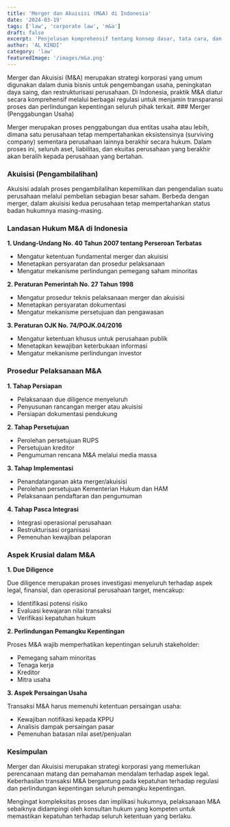 ```yaml
---
title: 'Merger dan Akuisisi (M&A) di Indonesia'
date: '2024-03-19'
tags: ['law', 'corporate law', 'm&a']
draft: false
excerpt: 'Penjelasan komprehensif tentang konsep dasar, tata cara, dan landasan hukum merger dan akuisisi (M&A) di Indonesia'
author: 'AL KINDI'
category: 'law'
featuredImage: '/images/m&a.png'
---
```


<Introduction>
  Merger dan Akuisisi (M&A) merupakan strategi korporasi yang umum digunakan
  dalam dunia bisnis untuk pengembangan usaha, peningkatan daya saing, dan
  restrukturisasi perusahaan. Di Indonesia, praktik M&A diatur secara
  komprehensif melalui berbagai regulasi untuk menjamin transparansi proses dan
  perlindungan kepentingan seluruh pihak terkait.
</Introduction>
### Merger (Penggabungan Usaha)

Merger merupakan proses penggabungan dua entitas usaha atau lebih, dimana satu perusahaan tetap mempertahankan eksistensinya (surviving company) sementara perusahaan lainnya berakhir secara hukum. Dalam proses ini, seluruh aset, liabilitas, dan ekuitas perusahaan yang berakhir akan beralih kepada perusahaan yang bertahan.

### Akuisisi (Pengambilalihan)

Akuisisi adalah proses pengambilalihan kepemilikan dan pengendalian suatu perusahaan melalui pembelian sebagian besar saham. Berbeda dengan merger, dalam akuisisi kedua perusahaan tetap mempertahankan status badan hukumnya masing-masing.

### Landasan Hukum M&A di Indonesia

**1. Undang-Undang No. 40 Tahun 2007 tentang Perseroan Terbatas**

- Mengatur ketentuan fundamental merger dan akuisisi
- Menetapkan persyaratan dan prosedur pelaksanaan
- Mengatur mekanisme perlindungan pemegang saham minoritas

**2. Peraturan Pemerintah No. 27 Tahun 1998**

- Mengatur prosedur teknis pelaksanaan merger dan akuisisi
- Menetapkan persyaratan dokumentasi
- Mengatur mekanisme persetujuan dan pengawasan

**3. Peraturan OJK No. 74/POJK.04/2016**

- Mengatur ketentuan khusus untuk perusahaan publik
- Menetapkan kewajiban keterbukaan informasi
- Mengatur mekanisme perlindungan investor

### Prosedur Pelaksanaan M&A

**1. Tahap Persiapan**

- Pelaksanaan due diligence menyeluruh
- Penyusunan rancangan merger atau akuisisi
- Persiapan dokumentasi pendukung

**2. Tahap Persetujuan**

- Perolehan persetujuan RUPS
- Persetujuan kreditor
- Pengumuman rencana M&A melalui media massa

**3. Tahap Implementasi**

- Penandatanganan akta merger/akuisisi
- Perolehan persetujuan Kementerian Hukum dan HAM
- Pelaksanaan pendaftaran dan pengumuman

**4. Tahap Pasca Integrasi**

- Integrasi operasional perusahaan
- Restrukturisasi organisasi
- Pemenuhan kewajiban pelaporan

### Aspek Krusial dalam M&A

**1. Due Diligence**

Due diligence merupakan proses investigasi menyeluruh terhadap aspek legal, finansial, dan operasional perusahaan target, mencakup:

- Identifikasi potensi risiko
- Evaluasi kewajaran nilai transaksi
- Verifikasi kepatuhan hukum

**2. Perlindungan Pemangku Kepentingan**

Proses M&A wajib memperhatikan kepentingan seluruh stakeholder:

- Pemegang saham minoritas
- Tenaga kerja
- Kreditor
- Mitra usaha

**3. Aspek Persaingan Usaha**

Transaksi M&A harus memenuhi ketentuan persaingan usaha:

- Kewajiban notifikasi kepada KPPU
- Analisis dampak persaingan pasar
- Pemenuhan batasan nilai aset/penjualan

### Kesimpulan

Merger dan Akuisisi merupakan strategi korporasi yang memerlukan perencanaan matang dan pemahaman mendalam terhadap aspek legal. Keberhasilan transaksi M&A bergantung pada kepatuhan terhadap regulasi dan perlindungan kepentingan seluruh pemangku kepentingan.

Mengingat kompleksitas proses dan implikasi hukumnya, pelaksanaan M&A sebaiknya didampingi oleh konsultan hukum yang kompeten untuk memastikan kepatuhan terhadap seluruh ketentuan yang berlaku.
